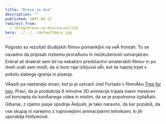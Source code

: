 ```yaml
---
title: "Drevo za dva"
description: ""
published: 2007-04-12
redirect_from:
  - /blog/drevo-za-dva/swizec/232
hero: ../../../defaultHero.jpg
---
```


Pogosto so rezultati študijskih filmov pomankljivi na veÄ frontah. To se navadno da pripisati nizkemu proraÄunu in neizkušenosti ustvarjalcev. Enkrat ali dvakrat sem bil na nekakšni predstavitvi amaterskih filmov in po dveh urah sem mislil, da si bom raje izkljuval oÄi, kot še naprej trpel v pokolu slabega igranja in pisanja.

VÄasih pa nastanejo stvari, kot jo je ustvaril Joel Furtado v filmnÄku [Tree for two](http://joelfurtado.com/). Pravi, da je produkcija 6 minutne 3D animacije trajala osem mesecev od koncepta do konÄanega videa in mislim, da se je popolnoma izplaÄalo. Gibanje, z izjemo pasje spodnje Äeljusti, je tako naravno, da kar pozabiš, da vse skupaj ni narejeno z najnovejšimi animacijskimi tehnikami, ki jih uporablja Hollywood.
